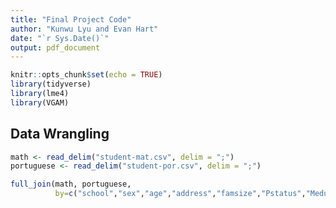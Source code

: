 ```yaml
---
title: "Final Project Code"
author: "Kunwu Lyu and Evan Hart"
date: "`r Sys.Date()`"
output: pdf_document
---
```


```r
knitr::opts_chunk$set(echo = TRUE)
library(tidyverse)
library(lme4)
library(VGAM)
```

## Data Wrangling

```r
math <- read_delim("student-mat.csv", delim = ";")
portuguese <- read_delim("student-por.csv", delim = ";")

full_join(math, portuguese,
          by=c("school","sex","age","address","famsize","Pstatus","Medu","Fedu","Mjob","Fjob","reason","nursery","internet")) -> full_dat
```

